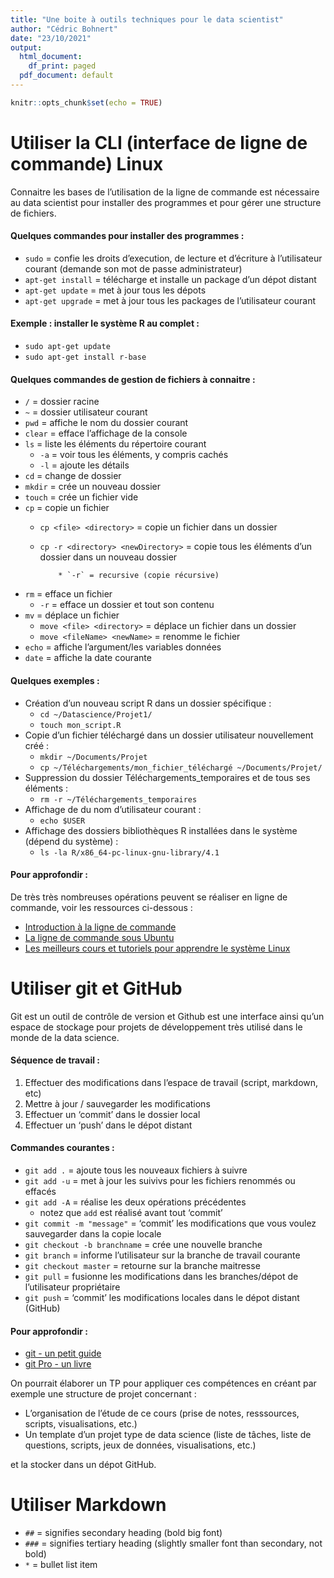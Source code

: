 ```yaml
---
title: "Une boite à outils techniques pour le data scientist"
author: "Cédric Bohnert"
date: "23/10/2021"
output:
  html_document:
    df_print: paged
  pdf_document: default
---
```


```r
knitr::opts_chunk$set(echo = TRUE)
```

# Utiliser la CLI (interface de ligne de commande) Linux

Connaitre les bases de l'utilisation de la ligne de commande est nécessaire au data scientist pour installer des programmes et pour gérer une structure de fichiers.

#### Quelques commandes pour installer des programmes :

* `sudo` = confie les droits d'execution, de lecture et d'écriture à l'utilisateur courant (demande son mot de passe administrateur)
* `apt-get install` = télécharge et installe un package d'un dépot distant
* `apt-get update` = met à jour tous les dépots 
* `apt-get upgrade` = met à jour tous les packages de l'utilisateur courant

#### Exemple : installer le système R au complet :

* `sudo apt-get update`
* `sudo apt-get install r-base`

#### Quelques commandes de gestion de fichiers à connaitre :

* `/` = dossier racine
* `~` = dossier utilisateur courant
* `pwd` = affiche le nom du dossier courant
* `clear` = efface l'affichage de la console
* `ls` = liste les éléments du répertoire courant
    *  `-a` = voir tous les éléments, y compris cachés
    *  `-l` = ajoute les détails
* `cd` = change de dossier
* `mkdir` = crée un nouveau dossier
* `touch` = crée un fichier vide
* `cp` = copie un fichier
    * `cp <file> <directory>` = copie un fichier dans un dossier
    * `cp -r <directory> <newDirectory>` = copie tous les éléments d'un dossier dans un nouveau dossier
            
              * `-r` = recursive (copie récursive)
* `rm` = efface un fichier
    * `-r` = efface un dossier et tout son contenu
* `mv` = déplace un fichier
    * `move <file> <directory>` = déplace un fichier dans un dossier
    * `move <fileName> <newName>` = renomme le fichier
* `echo` = affiche l'argument/les variables données
* `date` = affiche la date courante

#### Quelques exemples :

* Création d'un nouveau script R dans un dossier spécifique :
    * `cd ~/Datascience/Projet1/`
    * `touch mon_script.R`
* Copie d'un fichier téléchargé dans un dossier utilisateur nouvellement créé :
    * `mkdir ~/Documents/Projet`
    * `cp ~/Téléchargements/mon_fichier_téléchargé ~/Documents/Projet/`
* Suppression du dossier Téléchargements_temporaires et de tous ses éléments :
    * `rm -r ~/Téléchargements_temporaires`
* Affichage de du nom d'utilisateur courant :
    * `echo $USER`
* Affichage des dossiers bibliothèques R installées dans le système (dépend du système) :
    * `ls -la R/x86_64-pc-linux-gnu-library/4.1`

#### Pour approfondir :
    
De très très nombreuses opérations peuvent se réaliser en ligne de commande, voir les ressources ci-dessous :

* [Introduction à la ligne de commande](https://fr.flossmanuals.net/introduction-a-la-ligne-de-commande/introduction/)
* [La ligne de commande sous Ubuntu](https://doc.ubuntu-fr.org/tutoriel/console_ligne_de_commande)
* [Les meilleurs cours et tutoriels pour apprendre le système Linux](https://linux.developpez.com/cours/?page=Programmation#Shell)

# Utiliser git et GitHub

Git est un outil de contrôle de version et Github est une interface ainsi qu'un espace de stockage pour projets de développement très utilisé dans le monde de la data science.

#### Séquence de travail :

1. Effectuer des modifications dans l'espace de travail (script, markdown, etc)
2. Mettre à jour / sauvegarder les modifications
3. Effectuer un 'commit' dans le dossier local
4. Effectuer un 'push' dans le dépot distant
    
#### Commandes courantes :
    
* `git add .` = ajoute tous les nouveaux fichiers à suivre
* `git add -u` = met à jour les suivivs pour les fichiers renommés ou effacés
* `git add -A` = réalise les deux opérations précédentes
    * notez que `add` est réalisé avant tout 'commit'
* `git commit -m "message"` = 'commit' les modifications que vous voulez sauvegarder dans la copie locale
* `git checkout -b branchname` = crée une nouvelle branche
* `git branch` = informe l'utilisateur sur la branche de travail courante
* `git checkout master` = retourne sur la branche maitresse
* `git pull` = fusionne les modifications dans les branches/dépot de l'utilisateur propriétaire
* `git push` = 'commit' les modifications locales dans le dépot distant (GitHub)

#### Pour approfondir :

* [git - un petit guide](https://rogerdudler.github.io/git-guide/index.fr.html)
* [git Pro - un livre](https://git-scm.com/book/fr/v2)


On pourrait élaborer un TP pour appliquer ces compétences en créant par exemple une structure de projet concernant :

* L'organisation de l'étude de ce cours (prise de notes, resssources, scripts, visualisations, etc.)
* Un template d'un projet type de data science (liste de tâches, liste de questions, scripts, jeux de données, visualisations, etc.)

et la stocker dans un dépot GitHub. 

# Utiliser Markdown

* `##` = signifies secondary heading (bold big font)
* `###` = signifies tertiary heading (slightly smaller font than secondary, not bold)
* `*` = bullet list item
